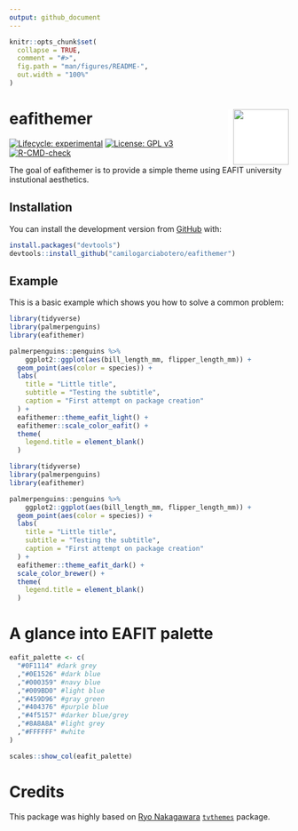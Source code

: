 ```yaml
---
output: github_document
---
```


<!-- README.md is generated from README.Rmd. Please edit that file -->

```r
knitr::opts_chunk$set(
  collapse = TRUE,
  comment = "#>",
  fig.path = "man/figures/README-",
  out.width = "100%"
)
```

# eafithemer <img src="man/figures/logo.png" align="right" style="padding-left:10px;background-color:white;" width="100"/>

<!-- badges: start -->
[![Lifecycle: experimental](https://img.shields.io/badge/lifecycle-experimental-orange.svg)](https://www.tidyverse.org/lifecycle/#experimental)
[![License: GPL v3](https://img.shields.io/badge/License-GPLv3-blue.svg)](https://www.gnu.org/licenses/gpl-3.0)
[![R-CMD-check](https://github.com/camilogarciabotero/eafithemer/workflows/R-CMD-check/badge.svg)](https://github.com/camilogarciabotero/eafithemer/actions)
<!-- badges: end -->

The goal of eafithemer is to provide a simple theme using EAFIT university instutional aesthetics.

## Installation

<!-- You can install the released version of eafithemer from [CRAN](https://CRAN.R-project.org) with: -->

<!-- ``` r -->

<!-- install.packages("eafithemer") -->

<!-- ``` -->

You can install the development version from [GitHub](https://github.com/) with:

``` r
install.packages("devtools")
devtools::install_github("camilogarciabotero/eafithemer")
```

## Example

This is a basic example which shows you how to solve a common problem:

```r
library(tidyverse)
library(palmerpenguins)
library(eafithemer)

palmerpenguins::penguins %>%
    ggplot2::ggplot(aes(bill_length_mm, flipper_length_mm)) +
  geom_point(aes(color = species)) +
  labs(
    title = "Little title",
    subtitle = "Testing the subtitle",
    caption = "First attempt on package creation"
  ) +
  eafithemer::theme_eafit_light() +
  eafithemer::scale_color_eafit() +
  theme(
    legend.title = element_blank()
  )
```

```r
library(tidyverse)
library(palmerpenguins)
library(eafithemer)

palmerpenguins::penguins %>%
    ggplot2::ggplot(aes(bill_length_mm, flipper_length_mm)) +
  geom_point(aes(color = species)) +
  labs(
    title = "Little title",
    subtitle = "Testing the subtitle",
    caption = "First attempt on package creation"
  ) +
  eafithemer::theme_eafit_dark() +
  scale_color_brewer() +
  theme(
    legend.title = element_blank()
  )
```

# A glance into EAFIT palette

```r
eafit_palette <- c(
  "#0F1114" #dark grey
  ,"#0E1526" #dark blue
  ,"#000359" #navy blue
  ,"#009BD0" #light blue
  ,"#459D96" #gray green
  ,"#404376" #purple blue
  ,"#4f5157" #darker blue/grey
  ,"#8A8A8A" #light grey
  ,"#FFFFFF" #white
)
```

```r
scales::show_col(eafit_palette)
```

# Credits

This package was highly based on [Ryo Nakagawara](https://github.com/Ryo-N7) [`tvthemes`](https://ryo-n7.github.io/tvthemes/) package.
